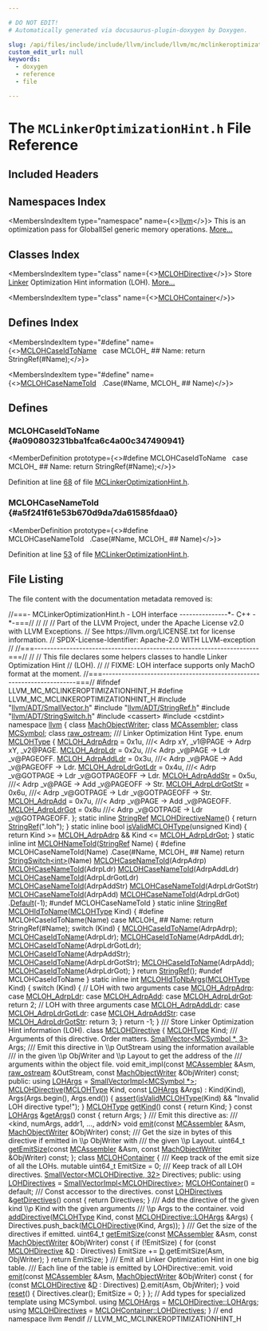 ```yaml
---

# DO NOT EDIT!
# Automatically generated via docusaurus-plugin-doxygen by Doxygen.

slug: /api/files/include/include/llvm/include/llvm/mc/mclinkeroptimizationhint-h
custom_edit_url: null
keywords:
  - doxygen
  - reference
  - file

---
```





# The `MCLinkerOptimizationHint.h` File Reference

<DoxygenPage pluginConfig={pluginConfig}>



## Included Headers

<IncludesList>
<IncludesListItem
  filePath="llvm/ADT/SmallVector.h"
  permalink="/docs/api/files/include/include/llvm/include/llvm/adt/smallvector-h"
  isLocal="true" />
<IncludesListItem
  filePath="llvm/ADT/StringRef.h"
  permalink="/docs/api/files/include/include/llvm/include/llvm/adt/stringref-h"
  isLocal="true" />
<IncludesListItem
  filePath="llvm/ADT/StringSwitch.h"
  permalink="/docs/api/files/include/include/llvm/include/llvm/adt/stringswitch-h"
  isLocal="true" />
<IncludesListItem
  filePath="cassert"
  permalink=""
  isLocal="false" />
<IncludesListItem
  filePath="cstdint"
  permalink=""
  isLocal="false" />
</IncludesList>

## Namespaces Index

<MembersIndex>

<MembersIndexItem
  type="namespace"
  name={<><a href="/docs/api/namespaces/llvm">llvm</a></>}>
This is an optimization pass for GlobalISel generic memory operations. <a href="/docs/api/namespaces/llvm/#details">More...</a>
</MembersIndexItem>

</MembersIndex>

## Classes Index

<MembersIndex>

<MembersIndexItem
  type="class"
  name={<><a href="/docs/api/classes/llvm/mclohdirective">MCLOHDirective</a></>}>
Store <a href="/docs/api/classes/llvm/linker">Linker</a> Optimization Hint information (LOH). <a href="/docs/api/classes/llvm/mclohdirective/#details">More...</a>
</MembersIndexItem>

<MembersIndexItem
  type="class"
  name={<><a href="/docs/api/classes/llvm/mclohcontainer">MCLOHContainer</a></>}>
</MembersIndexItem>

</MembersIndex>

## Defines Index

<MembersIndex>

<MembersIndexItem
  type="#define"
  name={<><a href="#a090803231bba1fca6c4a00c347490941">MCLOHCaseIdToName</a>&nbsp;&nbsp;&nbsp;case MCLOH&#95; ## Name: return StringRef(#Name);</>}>
</MembersIndexItem>

<MembersIndexItem
  type="#define"
  name={<><a href="#a5f241f61e53b670d9da7da61585fdaa0">MCLOHCaseNameToId</a>&nbsp;&nbsp;&nbsp;.Case(#Name, MCLOH&#95; ## Name)</>}>
</MembersIndexItem>

</MembersIndex>


<SectionDefinition>

## Defines

### MCLOHCaseIdToName {#a090803231bba1fca6c4a00c347490941}

<MemberDefinition
  prototype={<>#define MCLOHCaseIdToName&nbsp;&nbsp;&nbsp;case MCLOH&#95; ## Name: return StringRef(#Name);</>}>

Definition at line <a href="#l00068">68</a> of file <a href="/docs/api/files/include/include/llvm/include/llvm/mc/mclinkeroptimizationhint-h">MCLinkerOptimizationHint.h</a>.
</MemberDefinition>

### MCLOHCaseNameToId {#a5f241f61e53b670d9da7da61585fdaa0}

<MemberDefinition
  prototype={<>#define MCLOHCaseNameToId&nbsp;&nbsp;&nbsp;.Case(#Name, MCLOH&#95; ## Name)</>}>

Definition at line <a href="#l00053">53</a> of file <a href="/docs/api/files/include/include/llvm/include/llvm/mc/mclinkeroptimizationhint-h">MCLinkerOptimizationHint.h</a>.
</MemberDefinition>

</SectionDefinition>

## File Listing

The file content with the documentation metadata removed is:

<ProgramListing>

<Link id="l00001" /><CodeLine lineNumber="1"><Highlight kind="comment">//===- MCLinkerOptimizationHint.h - LOH interface ---------------&#42;- C++ -&#42;-===//</Highlight><Highlight kind="normal"></Highlight></CodeLine>
<Link id="l00002" /><CodeLine lineNumber="2"><Highlight kind="normal"></Highlight><Highlight kind="comment">//</Highlight><Highlight kind="normal"></Highlight></CodeLine>
<Link id="l00003" /><CodeLine lineNumber="3"><Highlight kind="normal"></Highlight><Highlight kind="comment">//</Highlight><Highlight kind="normal"></Highlight></CodeLine>
<Link id="l00004" /><CodeLine lineNumber="4"><Highlight kind="normal"></Highlight><Highlight kind="comment">// Part of the LLVM Project, under the Apache License v2.0 with LLVM Exceptions.</Highlight><Highlight kind="normal"></Highlight></CodeLine>
<Link id="l00005" /><CodeLine lineNumber="5"><Highlight kind="normal"></Highlight><Highlight kind="comment">// See https://llvm.org/LICENSE.txt for license information.</Highlight><Highlight kind="normal"></Highlight></CodeLine>
<Link id="l00006" /><CodeLine lineNumber="6"><Highlight kind="normal"></Highlight><Highlight kind="comment">// SPDX-License-Identifier: Apache-2.0 WITH LLVM-exception</Highlight><Highlight kind="normal"></Highlight></CodeLine>
<Link id="l00007" /><CodeLine lineNumber="7"><Highlight kind="normal"></Highlight><Highlight kind="comment">//</Highlight><Highlight kind="normal"></Highlight></CodeLine>
<Link id="l00008" /><CodeLine lineNumber="8"><Highlight kind="normal"></Highlight><Highlight kind="comment">//===----------------------------------------------------------------------===//</Highlight><Highlight kind="normal"></Highlight></CodeLine>
<Link id="l00009" /><CodeLine lineNumber="9"><Highlight kind="normal"></Highlight><Highlight kind="comment">//</Highlight><Highlight kind="normal"></Highlight></CodeLine>
<Link id="l00010" /><CodeLine lineNumber="10"><Highlight kind="normal"></Highlight><Highlight kind="comment">// This file declares some helpers classes to handle Linker Optimization Hint</Highlight><Highlight kind="normal"></Highlight></CodeLine>
<Link id="l00011" /><CodeLine lineNumber="11"><Highlight kind="normal"></Highlight><Highlight kind="comment">// (LOH).</Highlight><Highlight kind="normal"></Highlight></CodeLine>
<Link id="l00012" /><CodeLine lineNumber="12"><Highlight kind="normal"></Highlight><Highlight kind="comment">//</Highlight><Highlight kind="normal"></Highlight></CodeLine>
<Link id="l00013" /><CodeLine lineNumber="13"><Highlight kind="normal"></Highlight><Highlight kind="comment">// FIXME: LOH interface supports only MachO format at the moment.</Highlight><Highlight kind="normal"></Highlight></CodeLine>
<Link id="l00014" /><CodeLine lineNumber="14"><Highlight kind="normal"></Highlight><Highlight kind="comment">//===----------------------------------------------------------------------===//</Highlight><Highlight kind="normal"></Highlight></CodeLine>
<Link id="l00015" /><CodeLine lineNumber="15"><Highlight kind="normal"></Highlight></CodeLine>
<Link id="l00016" /><CodeLine lineNumber="16"><Highlight kind="normal"></Highlight><Highlight kind="preprocessor">#ifndef LLVM&#95;MC&#95;MCLINKEROPTIMIZATIONHINT&#95;H</Highlight><Highlight kind="normal"></Highlight></CodeLine>
<Link id="l00017" /><CodeLine lineNumber="17"><Highlight kind="normal"></Highlight><Highlight kind="preprocessor">#define LLVM&#95;MC&#95;MCLINKEROPTIMIZATIONHINT&#95;H</Highlight><Highlight kind="normal"></Highlight></CodeLine>
<Link id="l00018" /><CodeLine lineNumber="18"><Highlight kind="normal"></Highlight></CodeLine>
<Link id="l00019" /><CodeLine lineNumber="19"><Highlight kind="normal"></Highlight><Highlight kind="preprocessor">#include &quot;<a href="/docs/api/files/include/include/llvm/include/llvm/adt/smallvector-h">llvm/ADT/SmallVector.h</a>&quot;</Highlight><Highlight kind="normal"></Highlight></CodeLine>
<Link id="l00020" /><CodeLine lineNumber="20"><Highlight kind="normal"></Highlight><Highlight kind="preprocessor">#include &quot;<a href="/docs/api/files/include/include/llvm/include/llvm/adt/stringref-h">llvm/ADT/StringRef.h</a>&quot;</Highlight><Highlight kind="normal"></Highlight></CodeLine>
<Link id="l00021" /><CodeLine lineNumber="21"><Highlight kind="normal"></Highlight><Highlight kind="preprocessor">#include &quot;<a href="/docs/api/files/include/include/llvm/include/llvm/adt/stringswitch-h">llvm/ADT/StringSwitch.h</a>&quot;</Highlight><Highlight kind="normal"></Highlight></CodeLine>
<Link id="l00022" /><CodeLine lineNumber="22"><Highlight kind="normal"></Highlight><Highlight kind="preprocessor">#include &lt;cassert&gt;</Highlight><Highlight kind="normal"></Highlight></CodeLine>
<Link id="l00023" /><CodeLine lineNumber="23"><Highlight kind="normal"></Highlight><Highlight kind="preprocessor">#include &lt;cstdint&gt;</Highlight><Highlight kind="normal"></Highlight></CodeLine>
<Link id="l00024" /><CodeLine lineNumber="24"><Highlight kind="normal"></Highlight></CodeLine>
<Link id="l00025" /><CodeLine lineNumber="25"><Highlight kind="normal"></Highlight><Highlight kind="keyword">namespace </Highlight><Highlight kind="normal"><a href="/docs/api/namespaces/llvm">llvm</a> &#123;</Highlight></CodeLine>
<Link id="l00026" /><CodeLine lineNumber="26"><Highlight kind="normal"></Highlight></CodeLine>
<Link id="l00027" /><CodeLine lineNumber="27"><Highlight kind="normal"></Highlight><Highlight kind="keyword">class </Highlight><Highlight kind="normal"><a href="/docs/api/classes/llvm/machobjectwriter">MachObjectWriter</a>;</Highlight></CodeLine>
<Link id="l00028" /><CodeLine lineNumber="28"><Highlight kind="normal"></Highlight><Highlight kind="keyword">class </Highlight><Highlight kind="normal"><a href="/docs/api/classes/llvm/mcassembler">MCAssembler</a>;</Highlight></CodeLine>
<Link id="l00029" /><CodeLine lineNumber="29"><Highlight kind="normal"></Highlight><Highlight kind="keyword">class </Highlight><Highlight kind="normal"><a href="/docs/api/classes/llvm/mcsymbol">MCSymbol</a>;</Highlight></CodeLine>
<Link id="l00030" /><CodeLine lineNumber="30"><Highlight kind="normal"></Highlight><Highlight kind="keyword">class </Highlight><Highlight kind="normal"><a href="/docs/api/classes/llvm/raw-ostream">raw&#95;ostream</a>;</Highlight></CodeLine>
<Link id="l00031" /><CodeLine lineNumber="31"><Highlight kind="normal"></Highlight><Highlight kind="comment"></Highlight></CodeLine>
<Link id="l00032" /><CodeLine lineNumber="32"><Highlight kind="comment">/// Linker Optimization Hint Type.</Highlight><Highlight kind="normal"></Highlight></CodeLine>
<Link id="l00033" /><CodeLine lineNumber="33" lineLink="/docs/api/namespaces/llvm/#aadff17100a7bcc6ddd2940e098ddbcf5"><Highlight kind="normal"></Highlight><Highlight kind="keyword">enum</Highlight><Highlight kind="normal"> <a href="/docs/api/namespaces/llvm/#aadff17100a7bcc6ddd2940e098ddbcf5">MCLOHType</a> &#123;</Highlight></CodeLine>
<Link id="l00034" /><CodeLine lineNumber="34" lineLink="/docs/api/namespaces/llvm/#aadff17100a7bcc6ddd2940e098ddbcf5ae753dab61d4e2c2b32ea1fe8c9a6995d"><Highlight kind="normal">  <a href="/docs/api/namespaces/llvm/#aadff17100a7bcc6ddd2940e098ddbcf5ae753dab61d4e2c2b32ea1fe8c9a6995d">MCLOH&#95;AdrpAdrp</a> = 0x1u,      </Highlight><Highlight kind="comment">///&lt; Adrp xY, &#95;v1@PAGE -&gt; Adrp xY, &#95;v2@PAGE.</Highlight><Highlight kind="normal"></Highlight></CodeLine>
<Link id="l00035" /><CodeLine lineNumber="35" lineLink="/docs/api/namespaces/llvm/#aadff17100a7bcc6ddd2940e098ddbcf5a992613461a441c18807122dac5801a84"><Highlight kind="normal">  <a href="/docs/api/namespaces/llvm/#aadff17100a7bcc6ddd2940e098ddbcf5a992613461a441c18807122dac5801a84">MCLOH&#95;AdrpLdr</a> = 0x2u,       </Highlight><Highlight kind="comment">///&lt; Adrp &#95;v@PAGE -&gt; Ldr &#95;v@PAGEOFF.</Highlight><Highlight kind="normal"></Highlight></CodeLine>
<Link id="l00036" /><CodeLine lineNumber="36" lineLink="/docs/api/namespaces/llvm/#aadff17100a7bcc6ddd2940e098ddbcf5a07354bc38393a198849180ca416660dc"><Highlight kind="normal">  <a href="/docs/api/namespaces/llvm/#aadff17100a7bcc6ddd2940e098ddbcf5a07354bc38393a198849180ca416660dc">MCLOH&#95;AdrpAddLdr</a> = 0x3u,    </Highlight><Highlight kind="comment">///&lt; Adrp &#95;v@PAGE -&gt; Add &#95;v@PAGEOFF -&gt; Ldr.</Highlight><Highlight kind="normal"></Highlight></CodeLine>
<Link id="l00037" /><CodeLine lineNumber="37" lineLink="/docs/api/namespaces/llvm/#aadff17100a7bcc6ddd2940e098ddbcf5a3c1858ef073b310b6be3e6c9bd4c2919"><Highlight kind="normal">  <a href="/docs/api/namespaces/llvm/#aadff17100a7bcc6ddd2940e098ddbcf5a3c1858ef073b310b6be3e6c9bd4c2919">MCLOH&#95;AdrpLdrGotLdr</a> = 0x4u, </Highlight><Highlight kind="comment">///&lt; Adrp &#95;v@GOTPAGE -&gt; Ldr &#95;v@GOTPAGEOFF -&gt; Ldr.</Highlight><Highlight kind="normal"></Highlight></CodeLine>
<Link id="l00038" /><CodeLine lineNumber="38" lineLink="/docs/api/namespaces/llvm/#aadff17100a7bcc6ddd2940e098ddbcf5abf6b5edd247e3ceb86c2f3651f82a581"><Highlight kind="normal">  <a href="/docs/api/namespaces/llvm/#aadff17100a7bcc6ddd2940e098ddbcf5abf6b5edd247e3ceb86c2f3651f82a581">MCLOH&#95;AdrpAddStr</a> = 0x5u,    </Highlight><Highlight kind="comment">///&lt; Adrp &#95;v@PAGE -&gt; Add &#95;v@PAGEOFF -&gt; Str.</Highlight><Highlight kind="normal"></Highlight></CodeLine>
<Link id="l00039" /><CodeLine lineNumber="39" lineLink="/docs/api/namespaces/llvm/#aadff17100a7bcc6ddd2940e098ddbcf5a17609e5a8270fc80d4983921de4b8f52"><Highlight kind="normal">  <a href="/docs/api/namespaces/llvm/#aadff17100a7bcc6ddd2940e098ddbcf5a17609e5a8270fc80d4983921de4b8f52">MCLOH&#95;AdrpLdrGotStr</a> = 0x6u, </Highlight><Highlight kind="comment">///&lt; Adrp &#95;v@GOTPAGE -&gt; Ldr &#95;v@GOTPAGEOFF -&gt; Str.</Highlight><Highlight kind="normal"></Highlight></CodeLine>
<Link id="l00040" /><CodeLine lineNumber="40" lineLink="/docs/api/namespaces/llvm/#aadff17100a7bcc6ddd2940e098ddbcf5aa629adeda58539821890f262b3a2176f"><Highlight kind="normal">  <a href="/docs/api/namespaces/llvm/#aadff17100a7bcc6ddd2940e098ddbcf5aa629adeda58539821890f262b3a2176f">MCLOH&#95;AdrpAdd</a> = 0x7u,       </Highlight><Highlight kind="comment">///&lt; Adrp &#95;v@PAGE -&gt; Add &#95;v@PAGEOFF.</Highlight><Highlight kind="normal"></Highlight></CodeLine>
<Link id="l00041" /><CodeLine lineNumber="41" lineLink="/docs/api/namespaces/llvm/#aadff17100a7bcc6ddd2940e098ddbcf5a89b1c697318a08b94e8f2f6794346a51"><Highlight kind="normal">  <a href="/docs/api/namespaces/llvm/#aadff17100a7bcc6ddd2940e098ddbcf5a89b1c697318a08b94e8f2f6794346a51">MCLOH&#95;AdrpLdrGot</a> = 0x8u     </Highlight><Highlight kind="comment">///&lt; Adrp &#95;v@GOTPAGE -&gt; Ldr &#95;v@GOTPAGEOFF.</Highlight><Highlight kind="normal"></Highlight></CodeLine>
<Link id="l00042" /><CodeLine lineNumber="42"><Highlight kind="normal">&#125;;</Highlight></CodeLine>
<Link id="l00043" /><CodeLine lineNumber="43"><Highlight kind="normal"></Highlight></CodeLine>
<Link id="l00044" /><CodeLine lineNumber="44" lineLink="/docs/api/namespaces/llvm/#a38f8d9d12cac93b09a12fb52e853be36"><Highlight kind="normal"></Highlight><Highlight kind="keyword">static</Highlight><Highlight kind="normal"> </Highlight><Highlight kind="keyword">inline</Highlight><Highlight kind="normal"> <a href="/docs/api/classes/llvm/stringref">StringRef</a> <a href="/docs/api/namespaces/llvm/#a38f8d9d12cac93b09a12fb52e853be36">MCLOHDirectiveName</a>() &#123;</Highlight></CodeLine>
<Link id="l00045" /><CodeLine lineNumber="45"><Highlight kind="normal">  </Highlight><Highlight kind="keywordflow">return</Highlight><Highlight kind="normal"> <a href="/docs/api/classes/llvm/stringref">StringRef</a>(</Highlight><Highlight kind="stringliteral">&quot;.loh&quot;</Highlight><Highlight kind="normal">);</Highlight></CodeLine>
<Link id="l00046" /><CodeLine lineNumber="46"><Highlight kind="normal">&#125;</Highlight></CodeLine>
<Link id="l00047" /><CodeLine lineNumber="47"><Highlight kind="normal"></Highlight></CodeLine>
<Link id="l00048" /><CodeLine lineNumber="48" lineLink="/docs/api/namespaces/llvm/#a4cce006956b74a136aef7bd1fc3ccd5c"><Highlight kind="normal"></Highlight><Highlight kind="keyword">static</Highlight><Highlight kind="normal"> </Highlight><Highlight kind="keyword">inline</Highlight><Highlight kind="normal"> </Highlight><Highlight kind="keywordtype">bool</Highlight><Highlight kind="normal"> <a href="/docs/api/namespaces/llvm/#a4cce006956b74a136aef7bd1fc3ccd5c">isValidMCLOHType</a>(</Highlight><Highlight kind="keywordtype">unsigned</Highlight><Highlight kind="normal"> Kind) &#123;</Highlight></CodeLine>
<Link id="l00049" /><CodeLine lineNumber="49"><Highlight kind="normal">  </Highlight><Highlight kind="keywordflow">return</Highlight><Highlight kind="normal"> Kind &gt;= <a href="/docs/api/namespaces/llvm/#aadff17100a7bcc6ddd2940e098ddbcf5ae753dab61d4e2c2b32ea1fe8c9a6995d">MCLOH&#95;AdrpAdrp</a> &amp;&amp; Kind &lt;= <a href="/docs/api/namespaces/llvm/#aadff17100a7bcc6ddd2940e098ddbcf5a89b1c697318a08b94e8f2f6794346a51">MCLOH&#95;AdrpLdrGot</a>;</Highlight></CodeLine>
<Link id="l00050" /><CodeLine lineNumber="50"><Highlight kind="normal">&#125;</Highlight></CodeLine>
<Link id="l00051" /><CodeLine lineNumber="51"><Highlight kind="normal"></Highlight></CodeLine>
<Link id="l00052" /><CodeLine lineNumber="52" lineLink="/docs/api/namespaces/llvm/#a0b5c038406239d93579b96463331ff2d"><Highlight kind="normal"></Highlight><Highlight kind="keyword">static</Highlight><Highlight kind="normal"> </Highlight><Highlight kind="keyword">inline</Highlight><Highlight kind="normal"> </Highlight><Highlight kind="keywordtype">int</Highlight><Highlight kind="normal"> <a href="/docs/api/namespaces/llvm/#a0b5c038406239d93579b96463331ff2d">MCLOHNameToId</a>(<a href="/docs/api/classes/llvm/stringref">StringRef</a> Name) &#123;</Highlight></CodeLine>
<Link id="l00053" /><CodeLine lineNumber="53"><Highlight kind="normal"></Highlight><Highlight kind="preprocessor">#define MCLOHCaseNameToId(Name)     .Case(#Name, MCLOH&#95; ## Name)</Highlight><Highlight kind="normal"></Highlight></CodeLine>
<Link id="l00054" /><CodeLine lineNumber="54"><Highlight kind="normal">  </Highlight><Highlight kind="keywordflow">return</Highlight><Highlight kind="normal"> <a href="/docs/api/classes/llvm/stringswitch">StringSwitch&lt;int&gt;</a>(Name)</Highlight></CodeLine>
<Link id="l00055" /><CodeLine lineNumber="55"><Highlight kind="normal">    <a href="#a5f241f61e53b670d9da7da61585fdaa0">MCLOHCaseNameToId</a>(AdrpAdrp)</Highlight></CodeLine>
<Link id="l00056" /><CodeLine lineNumber="56"><Highlight kind="normal">    <a href="#a5f241f61e53b670d9da7da61585fdaa0">MCLOHCaseNameToId</a>(AdrpLdr)</Highlight></CodeLine>
<Link id="l00057" /><CodeLine lineNumber="57"><Highlight kind="normal">    <a href="#a5f241f61e53b670d9da7da61585fdaa0">MCLOHCaseNameToId</a>(AdrpAddLdr)</Highlight></CodeLine>
<Link id="l00058" /><CodeLine lineNumber="58"><Highlight kind="normal">    <a href="#a5f241f61e53b670d9da7da61585fdaa0">MCLOHCaseNameToId</a>(AdrpLdrGotLdr)</Highlight></CodeLine>
<Link id="l00059" /><CodeLine lineNumber="59"><Highlight kind="normal">    <a href="#a5f241f61e53b670d9da7da61585fdaa0">MCLOHCaseNameToId</a>(AdrpAddStr)</Highlight></CodeLine>
<Link id="l00060" /><CodeLine lineNumber="60"><Highlight kind="normal">    <a href="#a5f241f61e53b670d9da7da61585fdaa0">MCLOHCaseNameToId</a>(AdrpLdrGotStr)</Highlight></CodeLine>
<Link id="l00061" /><CodeLine lineNumber="61"><Highlight kind="normal">    <a href="#a5f241f61e53b670d9da7da61585fdaa0">MCLOHCaseNameToId</a>(AdrpAdd)</Highlight></CodeLine>
<Link id="l00062" /><CodeLine lineNumber="62"><Highlight kind="normal">    <a href="#a5f241f61e53b670d9da7da61585fdaa0">MCLOHCaseNameToId</a>(AdrpLdrGot)</Highlight></CodeLine>
<Link id="l00063" /><CodeLine lineNumber="63"><Highlight kind="normal">    .<a href="/docs/api/classes/llvm/stringswitch/#a7f0e82e8a818ca43926fceb49be81661">Default</a>(-1);</Highlight></CodeLine>
<Link id="l00064" /><CodeLine lineNumber="64"><Highlight kind="normal"></Highlight><Highlight kind="preprocessor">#undef MCLOHCaseNameToId</Highlight><Highlight kind="normal"></Highlight></CodeLine>
<Link id="l00065" /><CodeLine lineNumber="65"><Highlight kind="normal">&#125;</Highlight></CodeLine>
<Link id="l00066" /><CodeLine lineNumber="66"><Highlight kind="normal"></Highlight></CodeLine>
<Link id="l00067" /><CodeLine lineNumber="67" lineLink="/docs/api/namespaces/llvm/#af90e1137e9c33b46b70c9f0a9f0d449d"><Highlight kind="normal"></Highlight><Highlight kind="keyword">static</Highlight><Highlight kind="normal"> </Highlight><Highlight kind="keyword">inline</Highlight><Highlight kind="normal"> <a href="/docs/api/classes/llvm/stringref">StringRef</a> <a href="/docs/api/namespaces/llvm/#af90e1137e9c33b46b70c9f0a9f0d449d">MCLOHIdToName</a>(<a href="/docs/api/namespaces/llvm/#aadff17100a7bcc6ddd2940e098ddbcf5">MCLOHType</a> Kind) &#123;</Highlight></CodeLine>
<Link id="l00068" /><CodeLine lineNumber="68"><Highlight kind="normal"></Highlight><Highlight kind="preprocessor">#define MCLOHCaseIdToName(Name)      case MCLOH&#95; ## Name: return StringRef(#Name);</Highlight><Highlight kind="normal"></Highlight></CodeLine>
<Link id="l00069" /><CodeLine lineNumber="69"><Highlight kind="normal">  </Highlight><Highlight kind="keywordflow">switch</Highlight><Highlight kind="normal"> (Kind) &#123;</Highlight></CodeLine>
<Link id="l00070" /><CodeLine lineNumber="70"><Highlight kind="normal">    <a href="#a090803231bba1fca6c4a00c347490941">MCLOHCaseIdToName</a>(AdrpAdrp);</Highlight></CodeLine>
<Link id="l00071" /><CodeLine lineNumber="71"><Highlight kind="normal">    <a href="#a090803231bba1fca6c4a00c347490941">MCLOHCaseIdToName</a>(AdrpLdr);</Highlight></CodeLine>
<Link id="l00072" /><CodeLine lineNumber="72"><Highlight kind="normal">    <a href="#a090803231bba1fca6c4a00c347490941">MCLOHCaseIdToName</a>(AdrpAddLdr);</Highlight></CodeLine>
<Link id="l00073" /><CodeLine lineNumber="73"><Highlight kind="normal">    <a href="#a090803231bba1fca6c4a00c347490941">MCLOHCaseIdToName</a>(AdrpLdrGotLdr);</Highlight></CodeLine>
<Link id="l00074" /><CodeLine lineNumber="74"><Highlight kind="normal">    <a href="#a090803231bba1fca6c4a00c347490941">MCLOHCaseIdToName</a>(AdrpAddStr);</Highlight></CodeLine>
<Link id="l00075" /><CodeLine lineNumber="75"><Highlight kind="normal">    <a href="#a090803231bba1fca6c4a00c347490941">MCLOHCaseIdToName</a>(AdrpLdrGotStr);</Highlight></CodeLine>
<Link id="l00076" /><CodeLine lineNumber="76"><Highlight kind="normal">    <a href="#a090803231bba1fca6c4a00c347490941">MCLOHCaseIdToName</a>(AdrpAdd);</Highlight></CodeLine>
<Link id="l00077" /><CodeLine lineNumber="77"><Highlight kind="normal">    <a href="#a090803231bba1fca6c4a00c347490941">MCLOHCaseIdToName</a>(AdrpLdrGot);</Highlight></CodeLine>
<Link id="l00078" /><CodeLine lineNumber="78"><Highlight kind="normal">  &#125;</Highlight></CodeLine>
<Link id="l00079" /><CodeLine lineNumber="79"><Highlight kind="normal">  </Highlight><Highlight kind="keywordflow">return</Highlight><Highlight kind="normal"> <a href="/docs/api/classes/llvm/stringref">StringRef</a>();</Highlight></CodeLine>
<Link id="l00080" /><CodeLine lineNumber="80"><Highlight kind="normal"></Highlight><Highlight kind="preprocessor">#undef MCLOHCaseIdToName</Highlight><Highlight kind="normal"></Highlight></CodeLine>
<Link id="l00081" /><CodeLine lineNumber="81"><Highlight kind="normal">&#125;</Highlight></CodeLine>
<Link id="l00082" /><CodeLine lineNumber="82"><Highlight kind="normal"></Highlight></CodeLine>
<Link id="l00083" /><CodeLine lineNumber="83" lineLink="/docs/api/namespaces/llvm/#a9f40535ab9cd43a0522f67e16c71ffb9"><Highlight kind="normal"></Highlight><Highlight kind="keyword">static</Highlight><Highlight kind="normal"> </Highlight><Highlight kind="keyword">inline</Highlight><Highlight kind="normal"> </Highlight><Highlight kind="keywordtype">int</Highlight><Highlight kind="normal"> <a href="/docs/api/namespaces/llvm/#a9f40535ab9cd43a0522f67e16c71ffb9">MCLOHIdToNbArgs</a>(<a href="/docs/api/namespaces/llvm/#aadff17100a7bcc6ddd2940e098ddbcf5">MCLOHType</a> Kind) &#123;</Highlight></CodeLine>
<Link id="l00084" /><CodeLine lineNumber="84"><Highlight kind="normal">  </Highlight><Highlight kind="keywordflow">switch</Highlight><Highlight kind="normal"> (Kind) &#123;</Highlight></CodeLine>
<Link id="l00085" /><CodeLine lineNumber="85"><Highlight kind="normal">    </Highlight><Highlight kind="comment">// LOH with two arguments</Highlight><Highlight kind="normal"></Highlight></CodeLine>
<Link id="l00086" /><CodeLine lineNumber="86"><Highlight kind="normal">  </Highlight><Highlight kind="keywordflow">case</Highlight><Highlight kind="normal"> <a href="/docs/api/namespaces/llvm/#aadff17100a7bcc6ddd2940e098ddbcf5ae753dab61d4e2c2b32ea1fe8c9a6995d">MCLOH&#95;AdrpAdrp</a>:</Highlight></CodeLine>
<Link id="l00087" /><CodeLine lineNumber="87"><Highlight kind="normal">  </Highlight><Highlight kind="keywordflow">case</Highlight><Highlight kind="normal"> <a href="/docs/api/namespaces/llvm/#aadff17100a7bcc6ddd2940e098ddbcf5a992613461a441c18807122dac5801a84">MCLOH&#95;AdrpLdr</a>:</Highlight></CodeLine>
<Link id="l00088" /><CodeLine lineNumber="88"><Highlight kind="normal">  </Highlight><Highlight kind="keywordflow">case</Highlight><Highlight kind="normal"> <a href="/docs/api/namespaces/llvm/#aadff17100a7bcc6ddd2940e098ddbcf5aa629adeda58539821890f262b3a2176f">MCLOH&#95;AdrpAdd</a>:</Highlight></CodeLine>
<Link id="l00089" /><CodeLine lineNumber="89"><Highlight kind="normal">  </Highlight><Highlight kind="keywordflow">case</Highlight><Highlight kind="normal"> <a href="/docs/api/namespaces/llvm/#aadff17100a7bcc6ddd2940e098ddbcf5a89b1c697318a08b94e8f2f6794346a51">MCLOH&#95;AdrpLdrGot</a>:</Highlight></CodeLine>
<Link id="l00090" /><CodeLine lineNumber="90"><Highlight kind="normal">    </Highlight><Highlight kind="keywordflow">return</Highlight><Highlight kind="normal"> 2;</Highlight></CodeLine>
<Link id="l00091" /><CodeLine lineNumber="91"><Highlight kind="normal">    </Highlight><Highlight kind="comment">// LOH with three arguments</Highlight><Highlight kind="normal"></Highlight></CodeLine>
<Link id="l00092" /><CodeLine lineNumber="92"><Highlight kind="normal">  </Highlight><Highlight kind="keywordflow">case</Highlight><Highlight kind="normal"> <a href="/docs/api/namespaces/llvm/#aadff17100a7bcc6ddd2940e098ddbcf5a07354bc38393a198849180ca416660dc">MCLOH&#95;AdrpAddLdr</a>:</Highlight></CodeLine>
<Link id="l00093" /><CodeLine lineNumber="93"><Highlight kind="normal">  </Highlight><Highlight kind="keywordflow">case</Highlight><Highlight kind="normal"> <a href="/docs/api/namespaces/llvm/#aadff17100a7bcc6ddd2940e098ddbcf5a3c1858ef073b310b6be3e6c9bd4c2919">MCLOH&#95;AdrpLdrGotLdr</a>:</Highlight></CodeLine>
<Link id="l00094" /><CodeLine lineNumber="94"><Highlight kind="normal">  </Highlight><Highlight kind="keywordflow">case</Highlight><Highlight kind="normal"> <a href="/docs/api/namespaces/llvm/#aadff17100a7bcc6ddd2940e098ddbcf5abf6b5edd247e3ceb86c2f3651f82a581">MCLOH&#95;AdrpAddStr</a>:</Highlight></CodeLine>
<Link id="l00095" /><CodeLine lineNumber="95"><Highlight kind="normal">  </Highlight><Highlight kind="keywordflow">case</Highlight><Highlight kind="normal"> <a href="/docs/api/namespaces/llvm/#aadff17100a7bcc6ddd2940e098ddbcf5a17609e5a8270fc80d4983921de4b8f52">MCLOH&#95;AdrpLdrGotStr</a>:</Highlight></CodeLine>
<Link id="l00096" /><CodeLine lineNumber="96"><Highlight kind="normal">    </Highlight><Highlight kind="keywordflow">return</Highlight><Highlight kind="normal"> 3;</Highlight></CodeLine>
<Link id="l00097" /><CodeLine lineNumber="97"><Highlight kind="normal">  &#125;</Highlight></CodeLine>
<Link id="l00098" /><CodeLine lineNumber="98"><Highlight kind="normal">  </Highlight><Highlight kind="keywordflow">return</Highlight><Highlight kind="normal"> -1;</Highlight></CodeLine>
<Link id="l00099" /><CodeLine lineNumber="99"><Highlight kind="normal">&#125;</Highlight></CodeLine>
<Link id="l00100" /><CodeLine lineNumber="100"><Highlight kind="normal"></Highlight><Highlight kind="comment"></Highlight></CodeLine>
<Link id="l00101" /><CodeLine lineNumber="101"><Highlight kind="comment">/// Store Linker Optimization Hint information (LOH).</Highlight><Highlight kind="normal"></Highlight></CodeLine>
<Link id="l00102" /><CodeLine lineNumber="102" lineLink="/docs/api/classes/llvm/mclohdirective"><Highlight kind="normal"></Highlight><Highlight kind="keyword">class </Highlight><Highlight kind="normal"><a href="/docs/api/classes/llvm/mclohdirective/#a8be6cf5b698ea6d73e30a36fbcf60297">MCLOHDirective</a> &#123;</Highlight></CodeLine>
<Link id="l00103" /><CodeLine lineNumber="103"><Highlight kind="normal">  <a href="/docs/api/namespaces/llvm/#aadff17100a7bcc6ddd2940e098ddbcf5">MCLOHType</a> Kind;</Highlight></CodeLine>
<Link id="l00104" /><CodeLine lineNumber="104"><Highlight kind="normal"></Highlight><Highlight kind="comment"></Highlight></CodeLine>
<Link id="l00105" /><CodeLine lineNumber="105"><Highlight kind="comment">  /// Arguments of this directive. Order matters.</Highlight><Highlight kind="normal"></Highlight></CodeLine>
<Link id="l00106" /><CodeLine lineNumber="106"><Highlight kind="normal">  <a href="/docs/api/classes/llvm/smallvector">SmallVector&lt;MCSymbol &#42;, 3&gt;</a> Args;</Highlight></CodeLine>
<Link id="l00107" /><CodeLine lineNumber="107"><Highlight kind="normal"></Highlight><Highlight kind="comment"></Highlight></CodeLine>
<Link id="l00108" /><CodeLine lineNumber="108"><Highlight kind="comment">  /// Emit this directive in \\p OutStream using the information available</Highlight></CodeLine>
<Link id="l00109" /><CodeLine lineNumber="109"><Highlight kind="comment">  /// in the given \\p ObjWriter and \\p Layout to get the address of the</Highlight></CodeLine>
<Link id="l00110" /><CodeLine lineNumber="110"><Highlight kind="comment">  /// arguments within the object file.</Highlight><Highlight kind="normal"></Highlight></CodeLine>
<Link id="l00111" /><CodeLine lineNumber="111"><Highlight kind="normal">  </Highlight><Highlight kind="keywordtype">void</Highlight><Highlight kind="normal"> emit&#95;impl(</Highlight><Highlight kind="keyword">const</Highlight><Highlight kind="normal"> <a href="/docs/api/classes/llvm/mcassembler">MCAssembler</a> &amp;Asm, <a href="/docs/api/classes/llvm/raw-ostream">raw&#95;ostream</a> &amp;OutStream,</Highlight></CodeLine>
<Link id="l00112" /><CodeLine lineNumber="112"><Highlight kind="normal">                 </Highlight><Highlight kind="keyword">const</Highlight><Highlight kind="normal"> <a href="/docs/api/classes/llvm/machobjectwriter">MachObjectWriter</a> &amp;ObjWriter) </Highlight><Highlight kind="keyword">const</Highlight><Highlight kind="normal">;</Highlight></CodeLine>
<Link id="l00113" /><CodeLine lineNumber="113"><Highlight kind="normal"></Highlight></CodeLine>
<Link id="l00114" /><CodeLine lineNumber="114"><Highlight kind="normal"></Highlight><Highlight kind="keyword">public</Highlight><Highlight kind="normal">:</Highlight></CodeLine>
<Link id="l00115" /><CodeLine lineNumber="115" lineLink="/docs/api/classes/llvm/mclohdirective/#affc50bb84d1759704f64ca0f605b9b3e"><Highlight kind="normal">  </Highlight><Highlight kind="keyword">using </Highlight><Highlight kind="normal"><a href="/docs/api/classes/llvm/mclohdirective/#affc50bb84d1759704f64ca0f605b9b3e">LOHArgs</a> = <a href="/docs/api/classes/llvm/smallvectorimpl">SmallVectorImpl&lt;MCSymbol &#42;&gt;</a>;</Highlight></CodeLine>
<Link id="l00116" /><CodeLine lineNumber="116"><Highlight kind="normal"></Highlight></CodeLine>
<Link id="l00117" /><CodeLine lineNumber="117" lineLink="/docs/api/classes/llvm/mclohdirective/#a8be6cf5b698ea6d73e30a36fbcf60297"><Highlight kind="normal">  <a href="/docs/api/classes/llvm/mclohdirective/#a8be6cf5b698ea6d73e30a36fbcf60297">MCLOHDirective</a>(<a href="/docs/api/namespaces/llvm/#aadff17100a7bcc6ddd2940e098ddbcf5">MCLOHType</a> Kind, </Highlight><Highlight kind="keyword">const</Highlight><Highlight kind="normal"> <a href="/docs/api/classes/llvm/mclohdirective/#affc50bb84d1759704f64ca0f605b9b3e">LOHArgs</a> &amp;Args)</Highlight></CodeLine>
<Link id="l00118" /><CodeLine lineNumber="118"><Highlight kind="normal">      : Kind(Kind), Args(Args.begin(), Args.end()) &#123;</Highlight></CodeLine>
<Link id="l00119" /><CodeLine lineNumber="119"><Highlight kind="normal">    <a href="/docs/api/files/lib/lib/target/lib/target/amdgpu/silowercontrolflow-cpp/#a4868c5d81c5ccc98c47aeab6244346a0">assert</a>(<a href="/docs/api/namespaces/llvm/#a4cce006956b74a136aef7bd1fc3ccd5c">isValidMCLOHType</a>(Kind) &amp;&amp; </Highlight><Highlight kind="stringliteral">&quot;Invalid LOH directive type!&quot;</Highlight><Highlight kind="normal">);</Highlight></CodeLine>
<Link id="l00120" /><CodeLine lineNumber="120"><Highlight kind="normal">  &#125;</Highlight></CodeLine>
<Link id="l00121" /><CodeLine lineNumber="121"><Highlight kind="normal"></Highlight></CodeLine>
<Link id="l00122" /><CodeLine lineNumber="122" lineLink="/docs/api/classes/llvm/mclohdirective/#a6bc7ca284acde08b1c5ce6941701ff86"><Highlight kind="normal">  <a href="/docs/api/namespaces/llvm/#aadff17100a7bcc6ddd2940e098ddbcf5">MCLOHType</a> <a href="/docs/api/classes/llvm/mclohdirective/#a6bc7ca284acde08b1c5ce6941701ff86">getKind</a>()</Highlight><Highlight kind="keyword"> const </Highlight><Highlight kind="normal">&#123; </Highlight><Highlight kind="keywordflow">return</Highlight><Highlight kind="normal"> Kind; &#125;</Highlight></CodeLine>
<Link id="l00123" /><CodeLine lineNumber="123"><Highlight kind="normal"></Highlight></CodeLine>
<Link id="l00124" /><CodeLine lineNumber="124" lineLink="/docs/api/classes/llvm/mclohdirective/#a1ec3d91a5e8ea12652b01b4780e9c751"><Highlight kind="normal">  </Highlight><Highlight kind="keyword">const</Highlight><Highlight kind="normal"> <a href="/docs/api/classes/llvm/mclohdirective/#affc50bb84d1759704f64ca0f605b9b3e">LOHArgs</a> &amp;<a href="/docs/api/classes/llvm/mclohdirective/#a1ec3d91a5e8ea12652b01b4780e9c751">getArgs</a>()</Highlight><Highlight kind="keyword"> const </Highlight><Highlight kind="normal">&#123; </Highlight><Highlight kind="keywordflow">return</Highlight><Highlight kind="normal"> Args; &#125;</Highlight></CodeLine>
<Link id="l00125" /><CodeLine lineNumber="125"><Highlight kind="normal"></Highlight><Highlight kind="comment"></Highlight></CodeLine>
<Link id="l00126" /><CodeLine lineNumber="126"><Highlight kind="comment">  /// Emit this directive as:</Highlight></CodeLine>
<Link id="l00127" /><CodeLine lineNumber="127"><Highlight kind="comment">  /// &lt;kind, numArgs, addr1, ..., addrN&gt;</Highlight><Highlight kind="normal"></Highlight></CodeLine>
<Link id="l00128" /><CodeLine lineNumber="128"><Highlight kind="normal">  </Highlight><Highlight kind="keywordtype">void</Highlight><Highlight kind="normal"> <a href="/docs/api/classes/llvm/mclohdirective/#a31c388d4454133dfd0f5b26b0299f99d">emit</a>(</Highlight><Highlight kind="keyword">const</Highlight><Highlight kind="normal"> <a href="/docs/api/classes/llvm/mcassembler">MCAssembler</a> &amp;Asm, <a href="/docs/api/classes/llvm/machobjectwriter">MachObjectWriter</a> &amp;ObjWriter) </Highlight><Highlight kind="keyword">const</Highlight><Highlight kind="normal">;</Highlight></CodeLine>
<Link id="l00129" /><CodeLine lineNumber="129"><Highlight kind="normal"></Highlight><Highlight kind="comment"></Highlight></CodeLine>
<Link id="l00130" /><CodeLine lineNumber="130"><Highlight kind="comment">  /// Get the size in bytes of this directive if emitted in \\p ObjWriter with</Highlight></CodeLine>
<Link id="l00131" /><CodeLine lineNumber="131"><Highlight kind="comment">  /// the given \\p Layout.</Highlight><Highlight kind="normal"></Highlight></CodeLine>
<Link id="l00132" /><CodeLine lineNumber="132"><Highlight kind="normal">  uint64&#95;t <a href="/docs/api/classes/llvm/mclohdirective/#a019b9e388904b7a0096d467e84ae3c0e">getEmitSize</a>(</Highlight><Highlight kind="keyword">const</Highlight><Highlight kind="normal"> <a href="/docs/api/classes/llvm/mcassembler">MCAssembler</a> &amp;Asm,</Highlight></CodeLine>
<Link id="l00133" /><CodeLine lineNumber="133"><Highlight kind="normal">                       </Highlight><Highlight kind="keyword">const</Highlight><Highlight kind="normal"> <a href="/docs/api/classes/llvm/machobjectwriter">MachObjectWriter</a> &amp;ObjWriter) </Highlight><Highlight kind="keyword">const</Highlight><Highlight kind="normal">;</Highlight></CodeLine>
<Link id="l00134" /><CodeLine lineNumber="134"><Highlight kind="normal">&#125;;</Highlight></CodeLine>
<Link id="l00135" /><CodeLine lineNumber="135"><Highlight kind="normal"></Highlight></CodeLine>
<Link id="l00136" /><CodeLine lineNumber="136" lineLink="/docs/api/classes/llvm/mclohcontainer"><Highlight kind="normal"></Highlight><Highlight kind="keyword">class </Highlight><Highlight kind="normal"><a href="/docs/api/classes/llvm/mclohcontainer/#a4c7ea7720d5782e136de6fb9b5751ff1">MCLOHContainer</a> &#123;</Highlight><Highlight kind="comment"></Highlight></CodeLine>
<Link id="l00137" /><CodeLine lineNumber="137"><Highlight kind="comment">  /// Keep track of the emit size of all the LOHs.</Highlight><Highlight kind="normal"></Highlight></CodeLine>
<Link id="l00138" /><CodeLine lineNumber="138"><Highlight kind="normal">  </Highlight><Highlight kind="keyword">mutable</Highlight><Highlight kind="normal"> uint64&#95;t EmitSize = 0;</Highlight></CodeLine>
<Link id="l00139" /><CodeLine lineNumber="139"><Highlight kind="normal"></Highlight><Highlight kind="comment"></Highlight></CodeLine>
<Link id="l00140" /><CodeLine lineNumber="140"><Highlight kind="comment">  /// Keep track of all LOH directives.</Highlight><Highlight kind="normal"></Highlight></CodeLine>
<Link id="l00141" /><CodeLine lineNumber="141"><Highlight kind="normal">  <a href="/docs/api/classes/llvm/smallvector">SmallVector&lt;MCLOHDirective, 32&gt;</a> Directives;</Highlight></CodeLine>
<Link id="l00142" /><CodeLine lineNumber="142"><Highlight kind="normal"></Highlight></CodeLine>
<Link id="l00143" /><CodeLine lineNumber="143"><Highlight kind="normal"></Highlight><Highlight kind="keyword">public</Highlight><Highlight kind="normal">:</Highlight></CodeLine>
<Link id="l00144" /><CodeLine lineNumber="144" lineLink="/docs/api/classes/llvm/mclohcontainer/#a1aac326c41f13d77383f43940b39e4cc"><Highlight kind="normal">  </Highlight><Highlight kind="keyword">using </Highlight><Highlight kind="normal"><a href="/docs/api/classes/llvm/mclohcontainer/#a1aac326c41f13d77383f43940b39e4cc">LOHDirectives</a> = <a href="/docs/api/classes/llvm/smallvectorimpl">SmallVectorImpl&lt;MCLOHDirective&gt;</a>;</Highlight></CodeLine>
<Link id="l00145" /><CodeLine lineNumber="145"><Highlight kind="normal"></Highlight></CodeLine>
<Link id="l00146" /><CodeLine lineNumber="146" lineLink="/docs/api/classes/llvm/mclohcontainer/#a4c7ea7720d5782e136de6fb9b5751ff1"><Highlight kind="normal">  <a href="/docs/api/classes/llvm/mclohcontainer/#a4c7ea7720d5782e136de6fb9b5751ff1">MCLOHContainer</a>() = </Highlight><Highlight kind="keywordflow">default</Highlight><Highlight kind="normal">;</Highlight></CodeLine>
<Link id="l00147" /><CodeLine lineNumber="147"><Highlight kind="normal"></Highlight><Highlight kind="comment"></Highlight></CodeLine>
<Link id="l00148" /><CodeLine lineNumber="148"><Highlight kind="comment">  /// Const accessor to the directives.</Highlight><Highlight kind="normal"></Highlight></CodeLine>
<Link id="l00149" /><CodeLine lineNumber="149" lineLink="/docs/api/classes/llvm/mclohcontainer/#a625a65a247006c1a8031bfc0c64ec816"><Highlight kind="normal">  </Highlight><Highlight kind="keyword">const</Highlight><Highlight kind="normal"> <a href="/docs/api/classes/llvm/mclohcontainer/#a1aac326c41f13d77383f43940b39e4cc">LOHDirectives</a> &amp;<a href="/docs/api/classes/llvm/mclohcontainer/#a625a65a247006c1a8031bfc0c64ec816">getDirectives</a>()</Highlight><Highlight kind="keyword"> const </Highlight><Highlight kind="normal">&#123;</Highlight></CodeLine>
<Link id="l00150" /><CodeLine lineNumber="150"><Highlight kind="normal">    </Highlight><Highlight kind="keywordflow">return</Highlight><Highlight kind="normal"> Directives;</Highlight></CodeLine>
<Link id="l00151" /><CodeLine lineNumber="151"><Highlight kind="normal">  &#125;</Highlight></CodeLine>
<Link id="l00152" /><CodeLine lineNumber="152"><Highlight kind="normal"></Highlight><Highlight kind="comment"></Highlight></CodeLine>
<Link id="l00153" /><CodeLine lineNumber="153"><Highlight kind="comment">  /// Add the directive of the given kind \\p Kind with the given arguments</Highlight></CodeLine>
<Link id="l00154" /><CodeLine lineNumber="154"><Highlight kind="comment">  /// \\p Args to the container.</Highlight><Highlight kind="normal"></Highlight></CodeLine>
<Link id="l00155" /><CodeLine lineNumber="155" lineLink="/docs/api/classes/llvm/mclohcontainer/#a73819f3a18383b49b663754a19f9ee60"><Highlight kind="normal">  </Highlight><Highlight kind="keywordtype">void</Highlight><Highlight kind="normal"> <a href="/docs/api/classes/llvm/mclohcontainer/#a73819f3a18383b49b663754a19f9ee60">addDirective</a>(<a href="/docs/api/namespaces/llvm/#aadff17100a7bcc6ddd2940e098ddbcf5">MCLOHType</a> Kind, </Highlight><Highlight kind="keyword">const</Highlight><Highlight kind="normal"> <a href="/docs/api/classes/llvm/mclohdirective/#affc50bb84d1759704f64ca0f605b9b3e">MCLOHDirective::LOHArgs</a> &amp;Args) &#123;</Highlight></CodeLine>
<Link id="l00156" /><CodeLine lineNumber="156"><Highlight kind="normal">    Directives.push&#95;back(<a href="/docs/api/classes/llvm/mclohdirective">MCLOHDirective</a>(Kind, Args));</Highlight></CodeLine>
<Link id="l00157" /><CodeLine lineNumber="157"><Highlight kind="normal">  &#125;</Highlight></CodeLine>
<Link id="l00158" /><CodeLine lineNumber="158"><Highlight kind="normal"></Highlight><Highlight kind="comment"></Highlight></CodeLine>
<Link id="l00159" /><CodeLine lineNumber="159"><Highlight kind="comment">  /// Get the size of the directives if emitted.</Highlight><Highlight kind="normal"></Highlight></CodeLine>
<Link id="l00160" /><CodeLine lineNumber="160" lineLink="/docs/api/classes/llvm/mclohcontainer/#a6c40f3e6cef47fea5aef34e14aae3006"><Highlight kind="normal">  uint64&#95;t <a href="/docs/api/classes/llvm/mclohcontainer/#a6c40f3e6cef47fea5aef34e14aae3006">getEmitSize</a>(</Highlight><Highlight kind="keyword">const</Highlight><Highlight kind="normal"> <a href="/docs/api/classes/llvm/mcassembler">MCAssembler</a> &amp;Asm,</Highlight></CodeLine>
<Link id="l00161" /><CodeLine lineNumber="161"><Highlight kind="normal">                       </Highlight><Highlight kind="keyword">const</Highlight><Highlight kind="normal"> <a href="/docs/api/classes/llvm/machobjectwriter">MachObjectWriter</a> &amp;ObjWriter)</Highlight><Highlight kind="keyword"> const </Highlight><Highlight kind="normal">&#123;</Highlight></CodeLine>
<Link id="l00162" /><CodeLine lineNumber="162"><Highlight kind="normal">    </Highlight><Highlight kind="keywordflow">if</Highlight><Highlight kind="normal"> (!EmitSize) &#123;</Highlight></CodeLine>
<Link id="l00163" /><CodeLine lineNumber="163"><Highlight kind="normal">      </Highlight><Highlight kind="keywordflow">for</Highlight><Highlight kind="normal"> (</Highlight><Highlight kind="keyword">const</Highlight><Highlight kind="normal"> <a href="/docs/api/classes/llvm/mclohdirective">MCLOHDirective</a> &amp;<a href="/docs/api/files/lib/lib/ir/builtingcs-cpp/#a6a9f043784cf87001c84980afa76da82">D</a> : Directives)</Highlight></CodeLine>
<Link id="l00164" /><CodeLine lineNumber="164"><Highlight kind="normal">        EmitSize += <a href="/docs/api/files/lib/lib/ir/builtingcs-cpp/#a6a9f043784cf87001c84980afa76da82">D</a>.getEmitSize(Asm, ObjWriter);</Highlight></CodeLine>
<Link id="l00165" /><CodeLine lineNumber="165"><Highlight kind="normal">    &#125;</Highlight></CodeLine>
<Link id="l00166" /><CodeLine lineNumber="166"><Highlight kind="normal">    </Highlight><Highlight kind="keywordflow">return</Highlight><Highlight kind="normal"> EmitSize;</Highlight></CodeLine>
<Link id="l00167" /><CodeLine lineNumber="167"><Highlight kind="normal">  &#125;</Highlight></CodeLine>
<Link id="l00168" /><CodeLine lineNumber="168"><Highlight kind="normal"></Highlight><Highlight kind="comment"></Highlight></CodeLine>
<Link id="l00169" /><CodeLine lineNumber="169"><Highlight kind="comment">  /// Emit all Linker Optimization Hint in one big table.</Highlight></CodeLine>
<Link id="l00170" /><CodeLine lineNumber="170"><Highlight kind="comment">  /// Each line of the table is emitted by LOHDirective::emit.</Highlight><Highlight kind="normal"></Highlight></CodeLine>
<Link id="l00171" /><CodeLine lineNumber="171" lineLink="/docs/api/classes/llvm/mclohcontainer/#a104b995bf0abc66fdea700b19e30db64"><Highlight kind="normal">  </Highlight><Highlight kind="keywordtype">void</Highlight><Highlight kind="normal"> <a href="/docs/api/classes/llvm/mclohcontainer/#a104b995bf0abc66fdea700b19e30db64">emit</a>(</Highlight><Highlight kind="keyword">const</Highlight><Highlight kind="normal"> <a href="/docs/api/classes/llvm/mcassembler">MCAssembler</a> &amp;Asm, <a href="/docs/api/classes/llvm/machobjectwriter">MachObjectWriter</a> &amp;ObjWriter)</Highlight><Highlight kind="keyword"> const </Highlight><Highlight kind="normal">&#123;</Highlight></CodeLine>
<Link id="l00172" /><CodeLine lineNumber="172"><Highlight kind="normal">    </Highlight><Highlight kind="keywordflow">for</Highlight><Highlight kind="normal"> (</Highlight><Highlight kind="keyword">const</Highlight><Highlight kind="normal"> <a href="/docs/api/classes/llvm/mclohdirective">MCLOHDirective</a> &amp;<a href="/docs/api/files/lib/lib/ir/builtingcs-cpp/#a6a9f043784cf87001c84980afa76da82">D</a> : Directives)</Highlight></CodeLine>
<Link id="l00173" /><CodeLine lineNumber="173"><Highlight kind="normal">      <a href="/docs/api/files/lib/lib/ir/builtingcs-cpp/#a6a9f043784cf87001c84980afa76da82">D</a>.emit(Asm, ObjWriter);</Highlight></CodeLine>
<Link id="l00174" /><CodeLine lineNumber="174"><Highlight kind="normal">  &#125;</Highlight></CodeLine>
<Link id="l00175" /><CodeLine lineNumber="175"><Highlight kind="normal"></Highlight></CodeLine>
<Link id="l00176" /><CodeLine lineNumber="176" lineLink="/docs/api/classes/llvm/mclohcontainer/#af1b7869e6028ec068ca5e22ab1ad7cfe"><Highlight kind="normal">  </Highlight><Highlight kind="keywordtype">void</Highlight><Highlight kind="normal"> <a href="/docs/api/classes/llvm/mclohcontainer/#af1b7869e6028ec068ca5e22ab1ad7cfe">reset</a>() &#123;</Highlight></CodeLine>
<Link id="l00177" /><CodeLine lineNumber="177"><Highlight kind="normal">    Directives.clear();</Highlight></CodeLine>
<Link id="l00178" /><CodeLine lineNumber="178"><Highlight kind="normal">    EmitSize = 0;</Highlight></CodeLine>
<Link id="l00179" /><CodeLine lineNumber="179"><Highlight kind="normal">  &#125;</Highlight></CodeLine>
<Link id="l00180" /><CodeLine lineNumber="180"><Highlight kind="normal">&#125;;</Highlight></CodeLine>
<Link id="l00181" /><CodeLine lineNumber="181"><Highlight kind="normal"></Highlight></CodeLine>
<Link id="l00182" /><CodeLine lineNumber="182"><Highlight kind="normal"></Highlight><Highlight kind="comment">// Add types for specialized template using MCSymbol.</Highlight><Highlight kind="normal"></Highlight></CodeLine>
<Link id="l00183" /><CodeLine lineNumber="183" lineLink="/docs/api/namespaces/llvm/#a62129b64f06d9bc8df1c60845451432b"><Highlight kind="normal"></Highlight><Highlight kind="keyword">using </Highlight><Highlight kind="normal"><a href="/docs/api/namespaces/llvm/#a62129b64f06d9bc8df1c60845451432b">MCLOHArgs</a> = <a href="/docs/api/classes/llvm/mclohdirective/#affc50bb84d1759704f64ca0f605b9b3e">MCLOHDirective::LOHArgs</a>;</Highlight></CodeLine>
<Link id="l00184" /><CodeLine lineNumber="184" lineLink="/docs/api/namespaces/llvm/#ab7d922ff5751d767e039adca192c95db"><Highlight kind="normal"></Highlight><Highlight kind="keyword">using </Highlight><Highlight kind="normal"><a href="/docs/api/namespaces/llvm/#ab7d922ff5751d767e039adca192c95db">MCLOHDirectives</a> = <a href="/docs/api/classes/llvm/mclohcontainer/#a1aac326c41f13d77383f43940b39e4cc">MCLOHContainer::LOHDirectives</a>;</Highlight></CodeLine>
<Link id="l00185" /><CodeLine lineNumber="185"><Highlight kind="normal"></Highlight></CodeLine>
<Link id="l00186" /><CodeLine lineNumber="186"><Highlight kind="normal">&#125; </Highlight><Highlight kind="comment">// end namespace llvm</Highlight><Highlight kind="normal"></Highlight></CodeLine>
<Link id="l00187" /><CodeLine lineNumber="187"><Highlight kind="normal"></Highlight></CodeLine>
<Link id="l00188" /><CodeLine lineNumber="188"><Highlight kind="normal"></Highlight><Highlight kind="preprocessor">#endif </Highlight><Highlight kind="comment">// LLVM&#95;MC&#95;MCLINKEROPTIMIZATIONHINT&#95;H</Highlight><Highlight kind="normal"></Highlight></CodeLine>

</ProgramListing>


</DoxygenPage>

